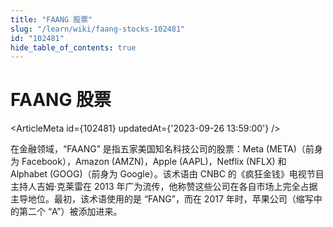 ```yaml
---
title: "FAANG 股票"
slug: "/learn/wiki/faang-stocks-102481"
id: "102481"
hide_table_of_contents: true
---
```



# FAANG 股票

<ArticleMeta id={102481} updatedAt={'2023-09-26 13:59:00'} />
<div className='border-solid border-b border-t-0 my-4 border-[var(--ifm-color-gray-300)]' />

在金融领域，“FAANG” 是指五家美国知名科技公司的股票：Meta (META)（前身为 Facebook），Amazon (AMZN)，Apple (AAPL)，Netflix (NFLX) 和 Alphabet (GOOG)（前身为 Google）。该术语由 CNBC 的《疯狂金钱》电视节目主持人吉姆·克莱雷在 2013 年广为流传，他称赞这些公司在各自市场上完全占据主导地位。最初，该术语使用的是 “FANG”，而在 2017 年时，苹果公司（缩写中的第二个 “A”）被添加进来。
